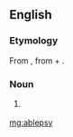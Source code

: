 ==English==

===Etymology===
From {{etyl|grc|en}} {{term|ἀβλεψία||blindness|lang=grc}}, from {{term|ἀ-||not|lang=grc}} + {{term|βλέπω||I see|lang=grc}}.

===Noun===
{{en-noun|-}}

# {{context|medical|rare|lang=en}} {{alternate form of|ablepsia|lang=en}}

[[mg:ablepsy]]
